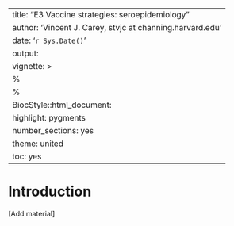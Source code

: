 
---
title: "E3 Vaccine strategies: seroepidemiology"
author: 'Vincent J. Carey, stvjc at channing.harvard.edu'
date: '`r Sys.Date()`'
output:
vignette: >
  %\VignetteEngine{knitr::rmarkdown}
  %\VignetteIndexEntry{E3 Vaccine strategies: seroepidemiology}
  BiocStyle::html_document:
    highlight: pygments
    number_sections: yes
    theme: united
    toc: yes
---

# Introduction

[Add material]

